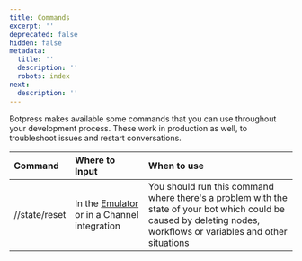 ```yaml
---
title: Commands
excerpt: ''
deprecated: false
hidden: false
metadata:
  title: ''
  description: ''
  robots: index
next:
  description: ''
---
```

Botpress makes available some commands that you can use throughout your development process. These work in production as well, to troubleshoot issues and restart conversations.

| Command       | Where to Input                                                  | When to use                                                                                                                                                         |
| :------------ | :-------------------------------------------------------------- | :------------------------------------------------------------------------------------------------------------------------------------------------------------------ |
| //state/reset | In the [Emulator](../docs/emulator) or in a Channel integration | You should run this command where there's a problem with the state of your bot which could be caused by deleting nodes, workflows or variables and other situations |
